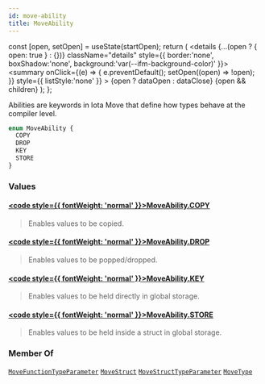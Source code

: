 ```yaml
---
id: move-ability
title: MoveAbility
---
```









  const [open, setOpen] = useState(startOpen);
  return (
    <details {...(open ? { open: true } : {})} className="details" style={{ border:'none', boxShadow:'none', background:'var(--ifm-background-color)' }}>
      <summary
        onClick={(e) => {
          e.preventDefault();
          setOpen((open) => !open);
        }}
        style={{ listStyle:'none' }}
      >
      {open ? dataOpen : dataClose}
      </summary>
      {open && children}
    </details>
  );
};








Abilities are keywords in Iota Move that define how types behave at the compiler level.


```graphql
enum MoveAbility {
  COPY
  DROP
  KEY
  STORE
}
```




### Values

#### [<code style={{ fontWeight: 'normal' }}>MoveAbility.<b>COPY</b></code>](#)  
> 
> 
> Enables values to be copied.
> 

#### [<code style={{ fontWeight: 'normal' }}>MoveAbility.<b>DROP</b></code>](#)  
> 
> 
> Enables values to be popped/dropped.
> 

#### [<code style={{ fontWeight: 'normal' }}>MoveAbility.<b>KEY</b></code>](#)  
> 
> 
> Enables values to be held directly in global storage.
> 

#### [<code style={{ fontWeight: 'normal' }}>MoveAbility.<b>STORE</b></code>](#)  
> 
> 
> Enables values to be held inside a struct in global storage.
> 





### Member Of

[`MoveFunctionTypeParameter`](/references/iota-api/iota-graphql/reference/types/objects/move-function-type-parameter)  <Badge class="badge badge--secondary" text="object"/><Bullet />[`MoveStruct`](/references/iota-api/iota-graphql/reference/types/objects/move-struct)  <Badge class="badge badge--secondary" text="object"/><Bullet />[`MoveStructTypeParameter`](/references/iota-api/iota-graphql/reference/types/objects/move-struct-type-parameter)  <Badge class="badge badge--secondary" text="object"/><Bullet />[`MoveType`](/references/iota-api/iota-graphql/reference/types/objects/move-type)  <Badge class="badge badge--secondary" text="object"/>

